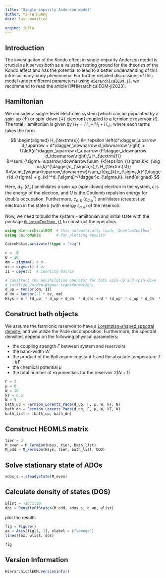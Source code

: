 ```yaml
---
title: "Single-impurity Anderson model"
author: Yi-Te Huang
date: last-modified

engine: julia
---
```


## Introduction

The investigation of the Kondo effect in single-impurity Anderson model is crucial as it serves both as a valuable testing ground for the theories of the Kondo effect and has the potential to lead to a better understanding of this intrinsic many-body phenomena. For further detailed discussions of this model (under different parameters) using [`HierarchicalEOM.jl`](https://github.com/qutip/HierarchicalEOM.jl), we recommend to read the article [@HierarchicalEOM-jl2023].

## Hamiltonian

We consider a single-level electronic system [which can be populated by a spin-up ($\uparrow$) or spin-down ($\downarrow$) electron] coupled to a fermionic reservoir ($\textrm{f}$). The total Hamiltonian is given by $H_{\textrm{T}}=H_\textrm{s}+H_\textrm{f}+H_\textrm{sf}$, where each terms takes the form

$$
\begin{aligned}
H_{\textrm{s}}  &= \epsilon \left(d^\dagger_\uparrow d_\uparrow + d^\dagger_\downarrow d_\downarrow \right) + U\left(d^\dagger_\uparrow d_\uparrow d^\dagger_\downarrow d_\downarrow\right),\\
H_{\textrm{f}}  &=\sum_{\sigma=\uparrow,\downarrow}\sum_{k}\epsilon_{\sigma,k}c_{\sigma,k}^{\dagger}c_{\sigma,k},\\
H_{\textrm{sf}} &=\sum_{\sigma=\uparrow,\downarrow}\sum_{k}g_{k}c_{\sigma,k}^{\dagger}d_{\sigma} + g_{k}^*d_{\sigma}^{\dagger}c_{\sigma,k}.
\end{aligned}
$$

Here, $d_\uparrow$ $(d_\downarrow)$ annihilates a spin-up (spin-down) electron in the system, $\epsilon$ is the energy of the electron, and $U$ is the Coulomb repulsion energy for double occupation. Furthermore, $c_{\sigma,k}$ $(c_{\sigma,k}^{\dagger})$ annihilates (creates) an electron in the state $k$ (with energy $\epsilon_{\sigma,k}$) of the reservoir.

Now, we need to build the system Hamiltonian and initial state with the package [`QuantumToolbox.jl`](https://github.com/qutip/QuantumToolbox.jl) to construct the operators.

```julia
using HierarchicalEOM  # this automatically loads `QuantumToolbox`
using CairoMakie       # for plotting results

CairoMakie.activate!(type = "svg")
```

```julia
ϵ = -5
U = 10
σm = sigmam() # σ-
σz = sigmaz() # σz
II = qeye(2)  # identity matrix

# construct the annihilation operator for both spin-up and spin-down
# (utilize Jordan–Wigner transformation)
d_up = tensor(σm, II)
d_dn = tensor(-1 * σz, σm)
Hsys = ϵ * (d_up' * d_up + d_dn' * d_dn) + U * (d_up' * d_up * d_dn' * d_dn)
```

## Construct bath objects

We assume the fermionic reservoir to have a [Lorentzian-shaped spectral density](https://qutip.org/HierarchicalEOM.jl/stable/bath_fermion/Fermion_Lorentz/#doc-Fermion-Lorentz), and we utilize the Padé decomposition. Furthermore, the spectral densities depend on the following physical parameters:

- the coupling strength $\Gamma$ between system and reservoirs
- the band-width $W$
- the product of the Boltzmann constant $k$ and the absolute temperature $T$ : $kT$
- the chemical potential $\mu$
- the total number of exponentials for the reservoir $2(N + 1)$

```julia
Γ = 2
μ = 0
W = 10
kT = 0.5
N = 5
bath_up = Fermion_Lorentz_Pade(d_up, Γ, μ, W, kT, N)
bath_dn = Fermion_Lorentz_Pade(d_dn, Γ, μ, W, kT, N)
bath_list = [bath_up, bath_dn]
```

## Construct HEOMLS matrix

```julia
tier = 3
M_even = M_Fermion(Hsys, tier, bath_list)
M_odd = M_Fermion(Hsys, tier, bath_list, ODD)
```

## Solve stationary state of ADOs

```julia
ados_s = steadystate(M_even)
```

## Calculate density of states (DOS)

```julia
ωlist = -10:1:10
dos = DensityOfStates(M_odd, ados_s, d_up, ωlist)
```

plot the results

```julia
fig = Figure()
ax = Axis(fig[1, 1], xlabel = L"\omega")
lines!(ax, ωlist, dos)

fig
```

## Version Information
```julia
HierarchicalEOM.versioninfo()
```

